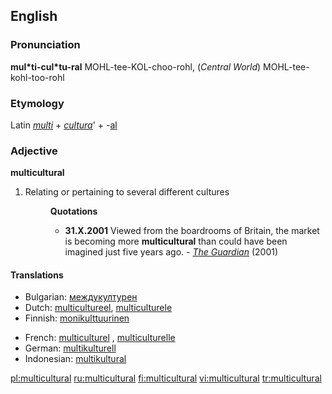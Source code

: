 ==English==

===Pronunciation===
'''mul*ti-cul*tu-ral'''
MOHL-tee-KOL-choo-rohl, (''Central World'') MOHL-tee-kohl-too-rohl

===Etymology===
Latin ''[[multi]]'' + ''[[cultura]]''' + -[[al]]

===Adjective===
'''multicultural'''

# Relating or pertaining to several different cultures
#:'''Quotations'''
#:*'''31.X.2001''' Viewed from the boardrooms of Britain, the market is becoming more '''multicultural''' than could have been imagined just five years ago. - ''[http://www.guardian.co.uk/racism/Story/0,2763,583454,00.html The Guardian]'' (2001)

====Translations====
{{top}}
*Bulgarian: [[междукултурен]] {{m}}
*Dutch: [[multicultureel]], [[multiculturele]]
*Finnish: [[monikulttuurinen]]
{{mid}}
*French: [[multiculturel]] {{m}}, [[multiculturelle]] {{f}}
*German: [[multikulturell]]
*Indonesian: [[multikultural]]
{{bottom}}

[[pl:multicultural]]
[[ru:multicultural]]
[[fi:multicultural]]
[[vi:multicultural]]
[[tr:multicultural]]